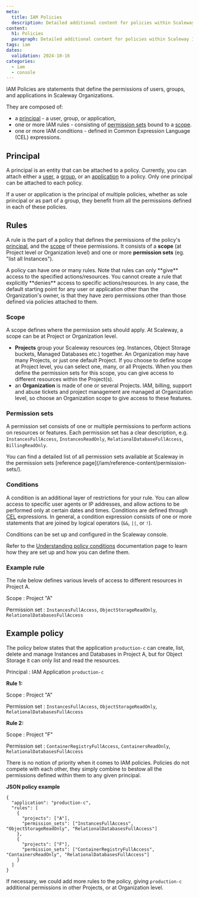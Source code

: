 ```yaml
---
meta:
  title: IAM Policies
  description: Detailed additional content for policies within Scaleway IAM.
content:
  h1: Policies
  paragraph: Detailed additional content for policies within Scaleway IAM.
tags: iam
dates:
  validation: 2024-10-16
categories:
  - iam
  - console
---
```


IAM Policies are statements that define the permissions of users, groups, and applications in Scaleway Organizations.

They are composed of:

- a [principal](#principal) - a user, group, or application,
- one or more IAM rules - consisting of [permission sets](#permission-sets) bound to a [scope](#scope).
- one or more IAM conditions - defined in Common Expression Language (CEL) expressions.

## Principal

A principal is an entity that can be attached to a policy. Currently, you can attach either a [user](/iam/reference-content/users-groups-and-applications/#users), a [group](/iam/reference-content/users-groups-and-applications/#groups), or an [application](/iam/reference-content/users-groups-and-applications/#applications) to a policy. Only one principal can be attached to each policy.

<Message type="tip">
  If a user or application is the principal of multiple policies, whether as sole principal or as part of a group, they benefit from all the permissions defined in each of these policies.
</Message>

## Rules

A rule is the part of a policy that defines the permissions of the policy's [principal](/iam/concepts/#principal), and the [scope](/iam/concepts/#scope) of these permissions. It consists of a **scope** (at Project level or Organization level) and one or more **permission sets** (eg. "list all Instances").

<Lightbox src="scaleway-iam-policy-example.webp" alt="" />

<Message type="note">
  A policy can have one or many rules. Note that rules can only **give** access to the specified actions/resources. You cannot create a rule that explicitly **denies** access to specific actions/resources. In any case, the default starting point for any user or application other than the Organization's owner, is that they have zero permissions other than those defined via policies attached to them.
</Message>

### Scope

A scope defines where the permission sets should apply. At Scaleway, a scope can be at Project or Organization level.

  - **Projects** group your Scaleway resources (eg. Instances, Object Storage buckets, Managed Databases etc.) together. An Organization may have many Projects, or just one default Project. If you choose to define scope at Project level, you can select one, many, or all Projects. When you then define the permission sets for this scope, you can give access to different resources within the Project(s).
  - an **Organization** is made of one or several Projects. IAM, billing, support and abuse tickets and project management are managed at Organization level, so choose an Organization scope to give access to these features.

### Permission sets

A permission set consists of one or multiple permissions to perform actions on resources or features. Each permission set has a clear description, e.g. `InstancesFullAccess`, `InstancesReadOnly`, `RelationalDatabaseFullAccess`, `BillingReadOnly`.

<Message type="note">
  You can find a detailed list of all permission sets available at Scaleway in the permission sets [reference page](/iam/reference-content/permission-sets/).
</Message>

### Conditions

A condition is an additional layer of restrictions for your rule. You can allow access to specific user agents or IP addresses, and allow actions to be performed only at certain dates and times. Conditions are defined through [CEL](#common-expression-language-cel) expressions. In general, a condition expression consists of one or more statements that are joined by logical operators (`&&`, `||`, or `!`).

Conditions can be set up and configured in the Scaleway console.

Refer to the [Understanding policy conditions](/iam/reference-content/understanding-policy-conditions) documentation page to learn how they are set up and how you can define them.

### Example rule

The rule below defines various levels of access to different resources in Project A.

Scope
: Project "A"

Permission set
: `InstancesFullAccess`, `ObjectStorageReadOnly`, `RelationalDatabasesFullAccess`

## Example policy

The policy below states that the application `production-c` can create, list, delete and manage Instances and Databases in Project A, but for Object Storage it can only list and read the resources.

Principal
: IAM Application `production-c`

**Rule 1:**

Scope
: Project "A"

Permission set
: `InstancesFullAccess`, `ObjectStorageReadOnly`, `RelationalDatabasesFullAccess`

**Rule 2:**

Scope
: Project "F"

Permission set
: `ContainerRegistryFullAccess`, `ContainersReadOnly`, `RelationalDatabasesFullAccess`

<Message type="note">
  There is no notion of priority when it comes to IAM policies. Policies do not compete with each other, they simply combine to bestow all the permissions defined within them to any given principal.
</Message>

**JSON policy example**

```
{
  "application": "production-c",
  "rules": [
    {
      "projects": ["A"],
      "permission_sets": ["InstancesFullAccess", "ObjectStorageReadOnly", "RelationalDatabasesFullAccess"]
    },
    {
      "projects": ["F"],
      "permission_sets": ["ContainerRegistryFullAccess", "ContainersReadOnly", "RelationalDatabasesFullAccess"]
    }
  ]
}
```

If necessary, we could add more rules to the policy, giving `production-c` additional permissions in other Projects, or at Organization level.


